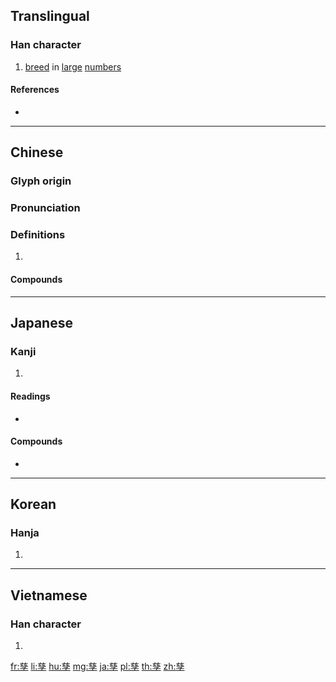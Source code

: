 {{character info/new}}
{{also|孶}}
==Translingual==

===Han character===
{{Han char|rn=39|rad=子|as=10|sn=13|four=44407|canj=TVID,XTVID|ids=⿱兹子}}

# [[breed]] in [[large]] [[number]]s

====References====
* {{Han ref|kx=0280.170|dkj=07011|hdz=21017.090|uh=5B73|ud=23411|bh=B446|bd=46150}}

----

==Chinese==
{{zh-forms|alt=孳}}

===Glyph origin===
{{Han etym}}

===Pronunciation===
{{zh-pron
|m=zī
|c=zi1
|mc=y
|oc=y
|cat=
}}

===Definitions===
{{zh-hanzi}}

# {{rfdef|zh}}

====Compounds====
{{zh-der|孳乳|孳孳|孳孳不倦|孳尾|孳息|孳生|孳育|孳茂|孳萌|孳蔓|孳衍}}

----

==Japanese==

===Kanji===
{{ja-kanji|grade=|rs=子10}}

# {{defn|lang=ja|sort=子10}}

====Readings====
* {{ja-readings|on=[[し]] (shi), [[じ]] (ji)|kun=[[うむ]] (umu), [[しげる]] (shigeru)}}

====Compounds====
* {{ja-r|孳尾む|つるむ}}

----

==Korean==

===Hanja===
{{ko-hanja|hangeul=자|rv=ja|mr=cha}}

# {{defn|lang=ko|sort=子10}}

----

==Vietnamese==

===Han character===
{{vi-hantu|[[tư]]|rs=子10}}

# {{defn|lang=vi|sort=子10}}

[[fr:孳]]
[[li:孳]]
[[hu:孳]]
[[mg:孳]]
[[ja:孳]]
[[pl:孳]]
[[th:孳]]
[[zh:孳]]